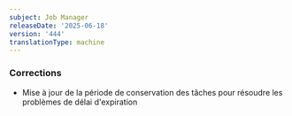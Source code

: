 ```yaml
---
subject: Job Manager
releaseDate: '2025-06-18'
version: '444'
translationType: machine
---
```


### Corrections

* Mise à jour de la période de conservation des tâches pour résoudre les problèmes de délai d&apos;expiration
